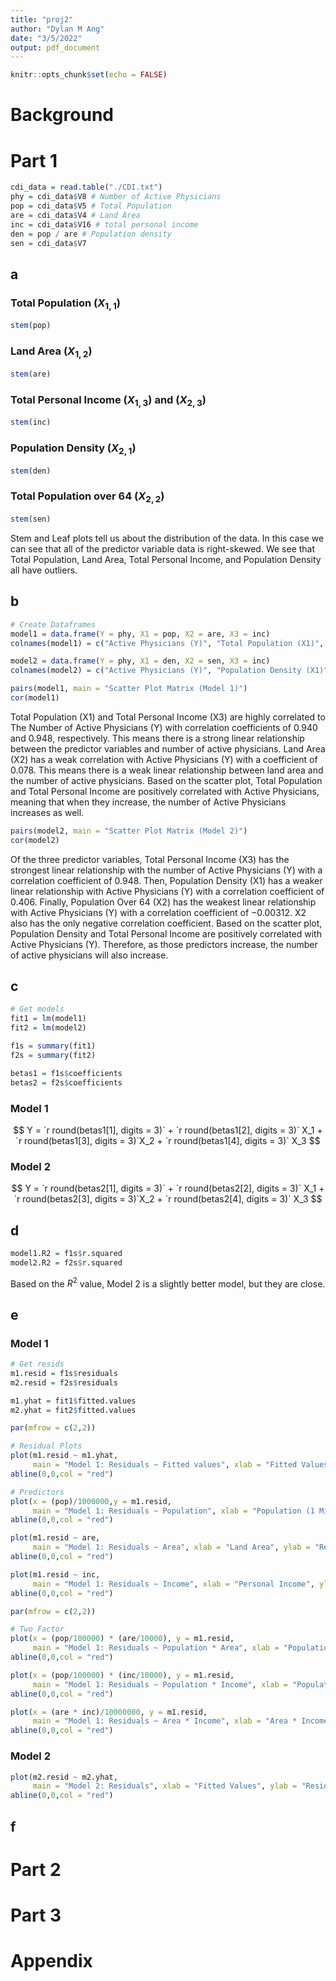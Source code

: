 ```yaml
---
title: "proj2"
author: "Dylan M Ang"
date: "3/5/2022"
output: pdf_document
---
```


```r
knitr::opts_chunk$set(echo = FALSE)
```

# Background


\newpage

# Part 1

```r
cdi_data = read.table("./CDI.txt")
phy = cdi_data$V8 # Number of Active Physicians
pop = cdi_data$V5 # Total Population
are = cdi_data$V4 # Land Area
inc = cdi_data$V16 # total personal income
den = pop / are # Population density
sen = cdi_data$V7
```

## a

### Total Population $(X_{1,1})$
```r
stem(pop)
```

### Land Area $(X_{1,2})$
```r
stem(are)
```

### Total Personal Income $(X_{1,3})$ and $(X_{2,3})$
```r
stem(inc)
```

### Population Density $(X_{2, 1})$
```r
stem(den)
```

### Total Population over 64 $(X_{2,2})$
```r
stem(sen)
```

Stem and Leaf plots tell us about the distribution of the data. 
In this case we can see that all of the predictor variable data is right-skewed.
We see that Total Population, Land Area, Total Personal Income, and Population Density all have outliers. 

## b 

```r
# Create Dataframes
model1 = data.frame(Y = phy, X1 = pop, X2 = are, X3 = inc)
colnames(model1) = c("Active Physicians (Y)", "Total Population (X1)", "Land Area (X2)", "Total Personal Income (X3)")

model2 = data.frame(Y = phy, X1 = den, X2 = sen, X3 = inc)
colnames(model2) = c("Active Physicians (Y)", "Population Density (X1)", "Population Over 64 (X2)", "Total Personal Income (X3)")
```

```r
pairs(model1, main = "Scatter Plot Matrix (Model 1)")
cor(model1)
```

Total Population (X1) and Total Personal Income (X3) are highly correlated to The Number of Active Physicians (Y) with correlation coefficients of $0.940$ and $0.948$, respectively. 
This means there is a strong linear relationship between the predictor variables and number of active physicians.
Land Area (X2) has a weak correlation with Active Physicians (Y) with a coefficient of $0.078$. 
This means there is a weak linear relationship between land area and the number of active physicians.
Based on the scatter plot, Total Population and Total Personal Income are positively correlated with Active Physicians, meaning that when they increase, the number of Active Physicians increases as well.

```r
pairs(model2, main = "Scatter Plot Matrix (Model 2)")
cor(model2)
```

Of the three predictor variables, Total Personal Income (X3) has the strongest linear relationship with the number of Active Physicians (Y) with a correlation coefficient of $0.948$. 
Then, Population Density (X1) has a weaker linear relationship with Active Physicians (Y) with a correlation coefficient of $0.406$.
Finally, Population Over 64 (X2) has the weakest linear relationship with Active Physicians (Y) with a correlation coefficient of $-0.00312$. 
X2 also has the only negative correlation coefficient.
Based on the scatter plot, Population Density and Total Personal Income are positively correlated with Active Physicians (Y). Therefore, as those predictors increase, the number of active physicians will also increase.

## c

```r
# Get models
fit1 = lm(model1)
fit2 = lm(model2)

f1s = summary(fit1)
f2s = summary(fit2)

betas1 = f1s$coefficients
betas2 = f2s$coefficients
```

### Model 1

$$
  Y = `r round(betas1[1], digits = 3)` + `r round(betas1[2], digits = 3)` X_1 + `r round(betas1[3], digits = 3)`X_2 + `r round(betas1[4], digits = 3)` X_3
$$

### Model 2

$$
  Y = `r round(betas2[1], digits = 3)` + `r round(betas2[2], digits = 3)` X_1 + `r round(betas2[3], digits = 3)`X_2 + `r round(betas2[4], digits = 3)` X_3
$$

## d

```r
model1.R2 = f1s$r.squared
model2.R2 = f2s$r.squared
```

\begin{align*}
  \text{Model 1} \; R^2: & \quad `r model1.R2` \\
  \text{Model 2} \; R^2: & \quad `r model2.R2` \\
\end{align*}

Based on the $R^2$ value, Model 2 is a slightly better model, but they are close.

## e 

### Model 1
```r
# Get resids
m1.resid = f1s$residuals
m2.resid = f2s$residuals

m1.yhat = fit1$fitted.values
m2.yhat = fit2$fitted.values

par(mfrow = c(2,2))

# Residual Plots
plot(m1.resid ~ m1.yhat,
     main = "Model 1: Residuals ~ Fitted values", xlab = "Fitted Values", ylab = "Residuals")
abline(0,0,col = "red")

# Predictors
plot(x = (pop)/1000000,y = m1.resid,
     main = "Model 1: Residuals ~ Population", xlab = "Population (1 Million)", ylab = "Residuals")
abline(0,0,col = "red")

plot(m1.resid ~ are,
     main = "Model 1: Residuals ~ Area", xlab = "Land Area", ylab = "Residuals")
abline(0,0,col = "red")

plot(m1.resid ~ inc,
     main = "Model 1: Residuals ~ Income", xlab = "Personal Income", ylab = "Residuals")
abline(0,0,col = "red")

par(mfrow = c(2,2))

# Two Factor
plot(x = (pop/100000) * (are/10000), y = m1.resid,
     main = "Model 1: Residuals ~ Population * Area", xlab = "Population * Area (10 Million)", ylab = "Residuals")
abline(0,0,col = "red")

plot(x = (pop/100000) * (inc/10000), y = m1.resid,
     main = "Model 1: Residuals ~ Population * Income", xlab = "Population * Income (10 Million)", ylab = "Residuals")
abline(0,0,col = "red")

plot(x = (are * inc)/10000000, y = m1.resid,
     main = "Model 1: Residuals ~ Area * Income", xlab = "Area * Income (10 Million)", ylab = "Residuals")
abline(0,0,col = "red")

```

### Model 2

```r

plot(m2.resid ~ m2.yhat,
     main = "Model 2: Residuals", xlab = "Fitted Values", ylab = "Residuals")
abline(0,0,col = "red")
```


## f

\newpage
# Part 2

# Part 3

# Appendix

```r
```